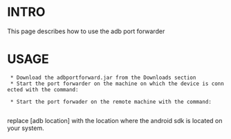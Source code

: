 =INTRO=

This page describes how to use the adb port forwarder

=USAGE=

  * Download the adbportforward.jar from the Downloads section
  * Start the port forwarder on the machine on which the device is connected with the command: 
  {{{java -jar adbportforward.jar server adblocation=[adb location]}}}
  * Start the port forwader on the remote machine with the command:
  {{{java -jar adbportforward.jar client adblocation=[adb location] remotehost=[ip of machine to which android device is connected]}}}

replace [adb location] with the location where the android sdk is located on your system.